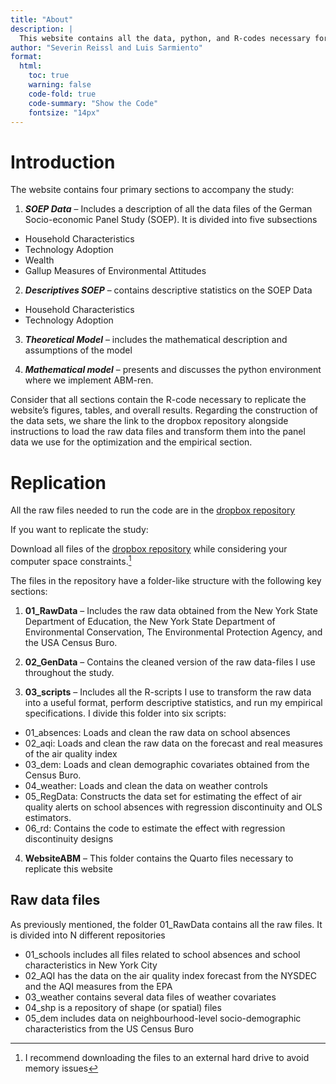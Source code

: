 ```yaml
---
title: "About"
description: |
  This website contains all the data, python, and R-codes necessary for the development of the ABM of Technology Adoption (ABM-REN) developed at RFF-CMCC: European Institute in Economics and the Environment
author: "Severin Reissl and Luis Sarmiento"
format: 
  html: 
    toc: true
    warning: false
    code-fold: true
    code-summary: "Show the Code"
    fontsize: "14px"
---
```


# Introduction


The website contains four primary sections to accompany the study:

1. ***SOEP Data*** -- Includes a description of all the data files of the German Socio-economic Panel Study (SOEP). It is divided into five subsections

::: {.incremental}
- Household Characteristics
- Technology Adoption
- Wealth
- Gallup Measures of Environmental Attitudes
:::

2. ***Descriptives SOEP*** -- contains descriptive statistics on the SOEP Data

::: {.incremental}
- Household Characteristics
- Technology Adoption
:::

3. ***Theoretical Model*** -- includes the mathematical description and assumptions of the model 

4. ***Mathematical model*** -- presents and discusses the python environment where we implement ABM-ren. 


:::{.callout-note}
Consider that all sections contain the R-code necessary to replicate the website's figures, tables, and overall results. Regarding the construction of the data sets, we share the link to the dropbox repository alongside instructions to load the raw data files and transform them into the panel data we use for the optimization and the empirical section.
:::

# Replication

All the raw files needed to run the code are in the [dropbox repository](https://www.dropbox.com/sh/1jyjs84sef7t1nt/AABtbantKPm4OyICNEIklpXLa?dl=0)

If you want to replicate the study:

Download all files of the [dropbox repository](https://www.dropbox.com/sh/1jyjs84sef7t1nt/AABtbantKPm4OyICNEIklpXLa?dl=0) while considering your computer space constraints.[^1] 

The files in the repository have a folder-like structure with the following key sections:

[^1]: I recommend downloading the files to an external hard drive to avoid memory issues

1.  **01_RawData** -- Includes the raw data obtained from the New York State Department of Education, the New York State Department of Environmental Conservation, The Environmental Protection Agency, and the USA Census Buro.

2.  **02_GenData** -- Contains the cleaned version of the raw data-files I use throughout the study.

3.  **03_scripts** -- Includes all the R-scripts I use to transform the raw data into a useful format, perform descriptive statistics, and run my empirical specifications. I divide this folder into six scripts: 

::: {.incremental}
- 01_absences: Loads and clean the raw data on school absences
- 02_aqi: Loads and clean the raw data on the forecast and real measures of the air quality index
- 03_dem: Loads and clean demographic covariates obtained from the Census Buro.
- 04_weather: Loads and clean the data on weather controls
- 05_RegData: Constructs the data set for estimating the effect of air quality alerts on school absences with regression discontinuity and OLS estimators.
- 06_rd: Contains the code to estimate the effect with regression discontinuity designs
:::


4.  **WebsiteABM** -- This folder contains the Quarto files necessary to replicate this website

## Raw data files

As previously mentioned, the folder 01_RawData contains all the raw files. It is divided into N different repositories

::: {.incremental}
- 01_schools includes all files related to school absences and school characteristics in New York City
- 02_AQI has the data on the air quality index forecast from the NYSDEC and the AQI measures from the EPA
- 03_weather contains several data files of weather covariates
- 04_shp is a repository of shape (or spatial) files
- 05_dem includes data on neighbourhood-level socio-demographic characteristics from the US Census Buro
:::

